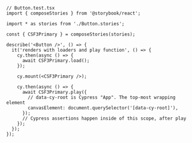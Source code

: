 ```tsx
// Button.test.tsx
import { composeStories } from '@storybook/react';

import * as stories from './Button.stories';

const { CSF3Primary } = composeStories(stories);

describe('<Button />', () => {
  it('renders with loaders and play function', () => {
    cy.then(async () => {
      await CSF3Primary.load();
    });

    cy.mount(<CSF3Primary />);

    cy.then(async () => {
      await CSF3Primary.play({
        // data-cy-root is Cypress "App". The top-most wrapping element
        canvasElement: document.querySelector('[data-cy-root]'),
      });
      // Cypress assertions happen inside of this scope, after play
    });
  });
});
```
